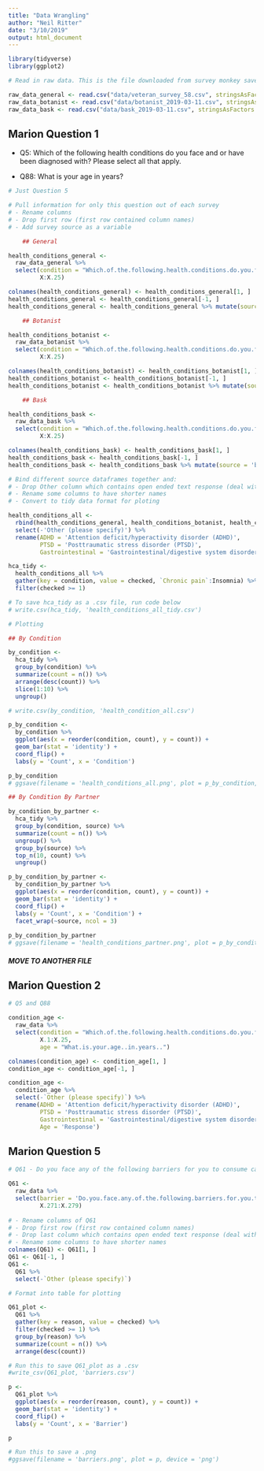 ```yaml
---
title: "Data Wrangling"
author: "Neil Ritter"
date: "3/10/2019"
output: html_document
---
```


```r

library(tidyverse)
library(ggplot2)

```


```r
# Read in raw data. This is the file downloaded from survey monkey saved as a .csv

raw_data_general <- read.csv("data/veteran_survey_58.csv", stringsAsFactors = FALSE)
raw_data_botanist <- read.csv("data/botanist_2019-03-11.csv", stringsAsFactors = FALSE)
raw_data_bask <- read.csv("data/bask_2019-03-11.csv", stringsAsFactors = FALSE)

```

## Marion Question 1

- Q5: Which of the following health conditions do you face and or have been diagnosed with? Please select all that apply.

- Q88: What is your age in years?

```r
# Just Question 5

# Pull information for only this question out of each survey
# - Rename columns
# - Drop first row (first row contained column names)
# - Add survey source as a variable

    ## General

health_conditions_general <- 
  raw_data_general %>%
  select(condition = "Which.of.the.following.health.conditions.do.you.face.and.or.have.been.diagnosed.with...Please.select.all.that.apply.",
         X:X.25)

colnames(health_conditions_general) <- health_conditions_general[1, ]
health_conditions_general <- health_conditions_general[-1, ]
health_conditions_general <- health_conditions_general %>% mutate(source = 'general')

    ## Botanist

health_conditions_botanist <-
  raw_data_botanist %>%
  select(condition = "Which.of.the.following.health.conditions.do.you.face.and.or.have.been.diagnosed.with...Please.select.all.that.apply.",
         X:X.25)

colnames(health_conditions_botanist) <- health_conditions_botanist[1, ]
health_conditions_botanist <- health_conditions_botanist[-1, ]
health_conditions_botanist <- health_conditions_botanist %>% mutate(source = 'botanist')

    ## Bask

health_conditions_bask <-
  raw_data_bask %>%
  select(condition = "Which.of.the.following.health.conditions.do.you.face.and.or.have.been.diagnosed.with...Please.select.all.that.apply.",
         X:X.25)

colnames(health_conditions_bask) <- health_conditions_bask[1, ]
health_conditions_bask <- health_conditions_bask[-1, ]
health_conditions_bask <- health_conditions_bask %>% mutate(source = 'bask')

# Bind different source dataframes together and:
# - Drop Other column which contains open ended text response (deal with later)
# - Rename some columns to have shorter names
# - Convert to tidy data format for ploting 

health_conditions_all <- 
  rbind(health_conditions_general, health_conditions_botanist, health_conditions_bask) %>%
  select(-'Other (please specify)') %>%
  rename(ADHD = 'Attention deficit/hyperactivity disorder (ADHD)',
         PTSD = 'Posttraumatic stress disorder (PTSD)',
         Gastrointestinal = 'Gastrointestinal/digestive system disorders')

hca_tidy <-
  health_conditions_all %>%
  gather(key = condition, value = checked, `Chronic pain`:Insomnia) %>%
  filter(checked >= 1)

# To save hca_tidy as a .csv file, run code below
# write.csv(hca_tidy, 'health_conditions_all_tidy.csv')

```


```r
# Plotting

## By Condition

by_condition <-
  hca_tidy %>%
  group_by(condition) %>%
  summarize(count = n()) %>%
  arrange(desc(count)) %>%
  slice(1:10) %>%
  ungroup()

# write.csv(by_condition, 'health_condition_all.csv')

p_by_condition <- 
  by_condition %>%
  ggplot(aes(x = reorder(condition, count), y = count)) + 
  geom_bar(stat = 'identity') +
  coord_flip() +
  labs(y = 'Count', x = 'Condition')

p_by_condition
# ggsave(filename = 'health_conditions_all.png', plot = p_by_condition, device = 'png')

## By Condition By Partner

by_condition_by_partner <-
  hca_tidy %>%
  group_by(condition, source) %>%
  summarize(count = n()) %>%
  ungroup() %>%
  group_by(source) %>%
  top_n(10, count) %>%
  ungroup()

p_by_condition_by_partner <-
  by_condition_by_partner %>%
  ggplot(aes(x = reorder(condition, count), y = count)) +
  geom_bar(stat = 'identity') +
  coord_flip() +
  labs(y = 'Count', x = 'Condition') +
  facet_wrap(~source, ncol = 3)
    
p_by_condition_by_partner
# ggsave(filename = 'health_conditions_partner.png', plot = p_by_condition_by_partner, device = 'png')

```







##### MOVE TO ANOTHER FILE #####


## Marion Question 2

```r
# Q5 and Q88

condition_age <- 
  raw_data %>%
  select(condition = "Which.of.the.following.health.conditions.do.you.face.and.or.have.been.diagnosed.with...Please.select.all.that.apply.",
         X.1:X.25,
         age = "What.is.your.age..in.years..")

colnames(condition_age) <- condition_age[1, ]
condition_age <- condition_age[-1, ]

condition_age <- 
  condition_age %>%
  select(-`Other (please specify)`) %>%
  rename(ADHD = 'Attention deficit/hyperactivity disorder (ADHD)',
         PTSD = 'Posttraumatic stress disorder (PTSD)',
         Gastrointestinal = 'Gastrointestinal/digestive system disorders',
         Age = 'Response')

```



## Marion Question 5

```r

# Q61 - Do you face any of the following barriers for you to consume cannabis? (Please select all that apply)

Q61 <- 
  raw_data %>%
  select(barrier = 'Do.you.face.any.of.the.following.barriers.for.you.to.consume.cannabis...Please.select.all.that.apply.',
         X.271:X.279)
  
# - Rename columns of Q61
# - Drop first row (first row contained column names)
# - Drop last column which contains open ended text response (deal with later)
# - Rename some columns to have shorter names
colnames(Q61) <- Q61[1, ]
Q61 <- Q61[-1, ]
Q61 <- 
  Q61 %>%
  select(-`Other (please specify)`)

# Format into table for plotting

Q61_plot <- 
  Q61 %>%
  gather(key = reason, value = checked) %>%
  filter(checked >= 1) %>%
  group_by(reason) %>%
  summarize(count = n()) %>%
  arrange(desc(count))

# Run this to save Q61_plot as a .csv
#write_csv(Q61_plot, 'barriers.csv')

```


```r

p <- 
  Q61_plot %>%
  ggplot(aes(x = reorder(reason, count), y = count)) +
  geom_bar(stat = 'identity') +
  coord_flip() +
  labs(y = 'Count', x = 'Barrier')

p

# Run this to save a .png
#ggsave(filename = 'barriers.png', plot = p, device = 'png')
```
















